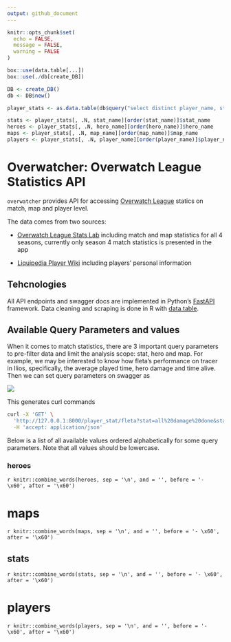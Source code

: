 ```yaml
---
output: github_document
---
```



```r
knitr::opts_chunk$set(
  echo = FALSE, 
  message = FALSE,
  warning = FALSE
)
```

```r
box::use(data.table[...])
box::use(./db[create_DB])

DB <- create_DB()
db <- DB$new()
```

```r
player_stats <- as.data.table(db$query("select distinct player_name, stat_name, hero_name, map_name from player_stats"))
```

```r
stats <- player_stats[, .N, stat_name][order(stat_name)]$stat_name
heroes <- player_stats[, .N, hero_name][order(hero_name)]$hero_name
maps <- player_stats[, .N, map_name][order(map_name)]$map_name
players <- player_stats[, .N, player_name][order(player_name)]$player_name
```



# Overwatcher: Overwatch League Statistics API

`overwatcher` provides API for accessing [Overwatch League](https://overwatchleague.com/) statics on match, map and player level. 

The data comes from two sources:


- [Overwatch League Stats Lab](https://overwatchleague.com/zh-cn/statslab) including match and map statistics for all 4 seasons, currently only season 4 match statistics is presented in the app

- [Liquipedia Player Wiki](https://liquipedia.net/overwatch/Players) including players' personal information

## Tehcnologies 

All API endpoints and swagger docs are implemented in Python's [FastAPI](https://fastapi.tiangolo.com/) framework. Data cleaning and scraping is done in R with [data.table](https://rdatatable.gitlab.io/data.table/). 


## Available Query Parameters and values

When it comes to match statistics, there are 3 important query parameters to pre-filter data and limit the analysis scope: stat, hero and map. For example, we may be interested to know how fleta's performance on tracer in Ilios, specifically, the average played time, hero damage and time alive. Then we can set query parameters on swagger as

<img src="screenshots/set-query-parameters.png" />


This generates curl commands

```bash
curl -X 'GET' \
  'http://127.0.0.1:8000/player_stat/fleta?stat=all%20damage%20done&stat=time%20alive&stat=time%20played&hero=tracer&map=ilios' \
  -H 'accept: application/json'
```

Below is a list of all available values ordered alphabetically for some query parameters. Note that all values should be lowercase.

### heroes

`r knitr::combine_words(heroes, sep = '\n', and = '', before = '- \x60', after = '\x60')`

# maps 

`r knitr::combine_words(maps, sep = '\n', and = '', before = '- \x60', after = '\x60')`

##  stats


`r knitr::combine_words(stats, sep = '\n', and = '', before = '- \x60', after = '\x60')`

# players 


`r knitr::combine_words(players, sep = '\n', and = '', before = '- \x60', after = '\x60')`
